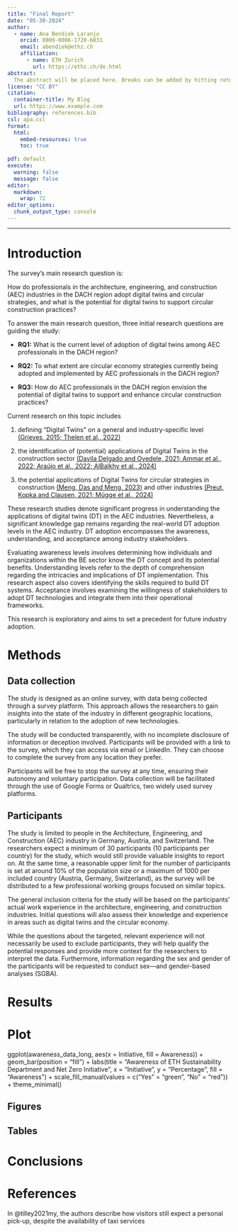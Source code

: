 ```yaml
---
title: "Final Report"
date: "05-30-2024"
author:
  - name: Ana Bendiek Laranjo
    orcid: 0009-0006-1720-6031
    email: abendiek@ethz.ch
    affiliation: 
      - name: ETH Zurich
        url: https://ethz.ch/de.html
abstract: 
  The abstract will be placed here. Breaks can be added by hitting return on the keyboard.
license: "CC BY"
citation: 
  container-title: My Blog
  url: https://www.example.com
bibliography: references.bib
csl: apa.csl
format:
  html:
    embed-resources: true
    toc: true
    
pdf: default
execute:
  warning: false
  message: false
editor: 
  markdown: 
    wrap: 72
editor_options: 
  chunk_output_type: console
---
```


------------------------------------------------------------------------

# Introduction

The survey's main research question is:

How do professionals in the architecture, engineering, and construction
(AEC) industries in the DACH region adopt digital twins and circular
strategies, and what is the potential for digital twins to support
circular construction practices?

To answer the main research question, three initial research questions
are guiding the study:

-   **RQ1:** What is the current level of adoption of digital twins
    among AEC professionals in the DACH region?

-   **RQ2:** To what extent are circular economy strategies currently
    being adopted and implemented by AEC professionals in the DACH
    region?

-   **RQ3:** How do AEC professionals in the DACH region envision the
    potential of digital twins to support and enhance circular
    construction practices?

Current research on this topic includes 

1.  defining “Digital Twins” on a general and industry-specific level
    [(Grieves, 2015; Thelen et al.,
    2022)](https://www.zotero.org/google-docs/?TZ848a)

2.  the identification of (potential) applications of Digital Twins in
    the construction sector [(Davila Delgado and Oyedele, 2021; Ammar et
    al., 2022; Araújo et al., 2022; AlBalkhy et al.,
    2024)](https://www.zotero.org/google-docs/?XEJlyF)

3.  the potential applications of Digital Twins for circular strategies
    in construction [(Meng, Das and Meng,
    2023)](https://www.zotero.org/google-docs/?H2cgcw) and other
    industries [(Preut, Kopka and Clausen, 2021; Mügge et al.,
    2024)](https://www.zotero.org/google-docs/?8TzmjP)

These research studies denote significant progress in understanding the
applications of digital twins (DT) in the AEC industries. Nevertheless,
a significant knowledge gap remains regarding the real-world DT adoption
levels in the AEC industry. DT adoption encompasses the awareness,
understanding, and acceptance among industry stakeholders.

Evaluating awareness levels involves determining how individuals and
organizations within the BE sector know the DT concept and its potential
benefits. Understanding levels refer to the depth of comprehension
regarding the intricacies and implications of DT implementation. This
research aspect also covers identifying the skills required to build DT
systems. Acceptance involves examining the willingness of stakeholders
to adopt DT technologies and integrate them into their operational
frameworks.

This research is exploratory and aims to set a precedent for future
industry adoption.

# Methods

## Data collection

The study is designed as an online survey, with data being collected
through a survey platform. This approach allows the researchers to gain
insights into the state of the industry in different geographic
locations, particularly in relation to the adoption of new technologies.

The study will be conducted transparently, with no incomplete disclosure
of information or deception involved. Participants will be provided with
a link to the survey, which they can access via email or LinkedIn. They
can choose to complete the survey from any location they prefer.

Participants will be free to stop the survey at any time, ensuring their
autonomy and voluntary participation. Data collection will be
facilitated through the use of Google Forms or Qualtrics, two widely
used survey platforms.

## Participants

The study is limited to people in the Architecture, Engineering, and
Construction (AEC) industry in Germany, Austria, and Switzerland. The
researchers expect a minimum of 30 participants (10 participants per
country) for the study, which would still provide valuable insights to
report on. At the same time, a reasonable upper limit for the number of
participants is set at around 10% of the population size or a maximum of
1000 per included country (Austria, Germany, Switzerland), as the survey
will be distributed to a few professional working groups focused on
similar topics.

The general inclusion criteria for the study will be based on the
participants' actual work experience in the architecture, engineering,
and construction industries. Initial questions will also assess their
knowledge and experience in areas such as digital twins and the circular
economy.

While the questions about the targeted, relevant experience will not
necessarily be used to exclude participants, they will help qualify the
potential responses and provide more context for the researchers to
interpret the data. Furthermore, information regarding the sex and
gender of the participants will be requested to conduct sex—and
gender-based analyses (SGBA).

# Results
# Plot
ggplot(awareness_data_long, aes(x = Initiative, fill = Awareness)) +
  geom_bar(position = "fill") +
  labs(title = "Awareness of ETH Sustainability Department and Net Zero Initiative",
       x = "Initiative",
       y = "Percentage",
       fill = "Awareness") +
  scale_fill_manual(values = c("Yes" = "green", "No" = "red")) +
  theme_minimal()
  
## Figures
## Tables

# Conclusions

# References
In @tilley2021my, the authors describe how visitors still expect a personal pick-up, despite the availability of taxi services